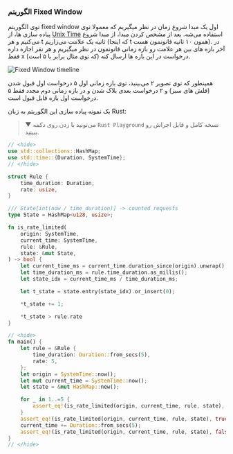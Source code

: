 ### الگوریتم Fixed Window

توی الگوریتم
fixed window
اول یک مبدا شروع زمان در نظر میگیریم که معمولا توی پیاده سازی ها، از
[Unix Time](https://en.wikipedia.org/wiki/Unix_time)
استفاده می‌شه. بعد از مشخص کردن مبدا، از مبدا شروع می‌کنیم و هر
t ثانیه
یک علامت می‌زاریم
(که اینجا t همون ۱۰ ثانیه قانونمون هست).
در آخر بازه های بین هر علامت رو بازه زمانی قانونمون در نظر میگیریم و هر نفر اجازه داره فقط
x
(که توی مثال برابر با ۵ است) درخواست در این بازه ها ارسال کنه.

![Fixed Window timeline](ratelimit_fixed_window.png)

همینطور که توی تصویر ۲ می‌بینید، توی بازه زمانی اول ۵ درخواست اول قبول شدن (فلش های سبز) و ۲ درخواست بعدی بلاک شدن و در بازه زمانی دوم مجدد فقط ۵ درخواست اول بازه  قابل قبول است.

یک نمونه پیاده سازی این الگوریتم به زبان Rust:

> ▼ می‌تونید با زدن روی دکمه
`Rust Playground`
نسخه کامل و قابل اجراش رو ببینید.

```rust
// <hide>
use std::collections::HashMap;
use std::time::{Duration, SystemTime};
// </hide>

struct Rule {
    time_duration: Duration,
    rate: usize,
}

/// State[int(now / time_duration)] -> counted requests
type State = HashMap<u128, usize>;

fn is_rate_limited(
    origin: SystemTime,
    current_time: SystemTime,
    rule: &Rule,
    state: &mut State,
) -> bool {
    let current_time_ms = current_time.duration_since(origin).unwrap().as_millis();
    let time_duration_ms = rule.time_duration.as_millis();
    let state_idx = current_time_ms / time_duration_ms;

    let t_state = state.entry(state_idx).or_insert(0);

    *t_state += 1;

    *t_state > rule.rate
}

// <hide>
fn main() {
    let rule = &Rule {
        time_duration: Duration::from_secs(5),
        rate: 5,
    };
    let origin = SystemTime::now();
    let mut current_time = SystemTime::now();
    let state = &mut HashMap::new();

    for _ in 1..=5 {
        assert_eq!(is_rate_limited(origin, current_time, rule, state), false);
    }
    assert_eq!(is_rate_limited(origin, current_time, rule, state), true);
    current_time += Duration::from_secs(5);
    assert_eq!(is_rate_limited(origin, current_time, rule, state), false);
}
// </hide>
```
